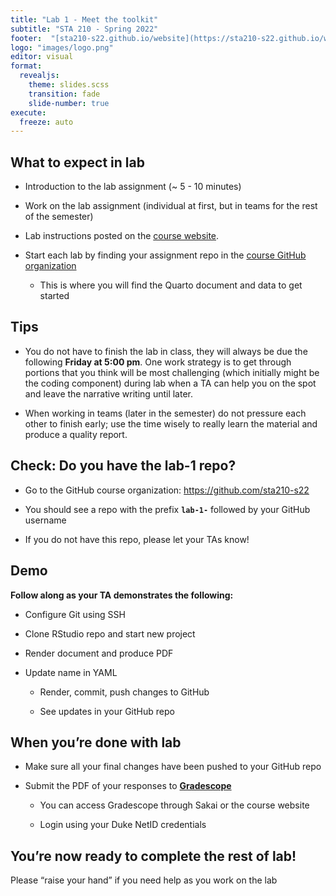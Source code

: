 ```yaml
---
title: "Lab 1 - Meet the toolkit"
subtitle: "STA 210 - Spring 2022"
footer:  "[sta210-s22.github.io/website](https://sta210-s22.github.io/website/)"
logo: "images/logo.png"
editor: visual
format: 
  revealjs: 
    theme: slides.scss
    transition: fade
    slide-number: true
execute:
  freeze: auto
---
```


## **What to expect in lab**

-   Introduction to the lab assignment (\~ 5 - 10 minutes)

-   Work on the lab assignment (individual at first, but in teams for the rest of the semester)

-   Lab instructions posted on the [course website](https://sta210-s22.github.io/website/ "STA 210 Course website").

-   Start each lab by finding your assignment repo in the [course GitHub organization](https://github.com/sta210-s22)

    -   This is where you will find the Quarto document and data to get started

## **Tips**

-   You do not have to finish the lab in class, they will always be due the following **Friday at 5:00 pm**. One work strategy is to get through portions that you think will be most challenging (which initially might be the coding component) during lab when a TA can help you on the spot and leave the narrative writing until later.

-   When working in teams (later in the semester) do not pressure each other to finish early; use the time wisely to really learn the material and produce a quality report.

## **Check: Do you have the lab-1 repo?**

-   Go to the GitHub course organization: <https://github.com/sta210-s22>

-   You should see a repo with the prefix **`lab-1-`** followed by your GitHub username

-   If you do not have this repo, please let your TAs know!

## Demo

**Follow along as your TA demonstrates the following:**

-   Configure Git using SSH

-   Clone RStudio repo and start new project

-   Render document and produce PDF

-   Update name in YAML

    -   Render, commit, push changes to GitHub

    -   See updates in your GitHub repo

## **When you're done with lab**

-   Make sure all your final changes have been pushed to your GitHub repo

-   Submit the PDF of your responses to [**Gradescope**](https://www.gradescope.com/)

    -   You can access Gradescope through Sakai or the course website

    -   Login using your Duke NetID credentials

## **You're now ready to complete the rest of lab!**

Please "raise your hand" if you need help as you work on the lab
